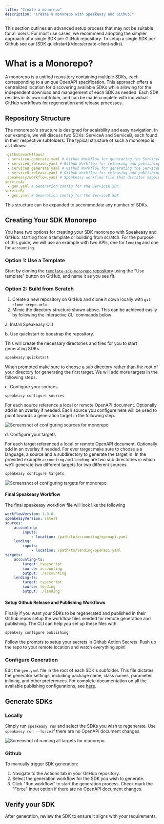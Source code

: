 ```yaml
---
title: "Create a monorepo"
description: "Create a monorepo with Speakeasy and Github."
---
```




<Callout title="Warning" variant="warning">
This section outlines an advanced setup process that may not be suitable for all users. For most use cases, we recommend adopting the simpler approach of a single SDK per GitHub repository. To setup a single SDK per Github see our [SDK quickstart](/docs/create-client-sdks).
</Callout>

# What is a Monorepo?

A monorepo is a unified repository containing multiple SDKs, each corresponding to a unique OpenAPI specification. This approach offers a centralized location for discovering available SDKs while allowing for the independent download and management of each SDK as needed. Each SDK resides in its own subfolder, and can be made complete with individual GitHub workflows for regeneration and release processes.


## Repository Structure

The monorepo's structure is designed for scalability and easy navigation. In our example, we will discuss two SDKs: ServiceA and ServiceB, each found in their respective subfolders. The typical structure of such a monorepo is as follows:

```yaml
.github/workflows/
 - serviceA_generate.yaml # Github Workflow for generating the ServiceA SDK, generated by speakeasy cli
 - serviceA_release.yaml # Github Workflow for releasing and publishing the ServiceA SDK, generated by speakeasy cli
 - serviceB_generate.yaml # Github Workflow for generating the ServiceB SDK, generated by speakeasy cli
 - serviceB_release.yaml # Github Workflow for releasing and publishing the ServiceB SDK, generated by speakeasy cli
.speakeasy/workflow.yaml # Speakeasy workflow file that dictates mapping of sources (eg: openapi docs) and targets (eg: language sdks) to generate
serviceA/
 - gen.yaml # Generation config for the ServiceA SDK
serviceB/
 - gen.yaml # Generation config for the ServiceB SDK
 ```
 This structure can be expanded to accommodate any number of SDKs.

## Creating Your SDK Monorepo

You have two options for creating your SDK monorepo with Speakeasy and GitHub: starting from a template or building from scratch. For the purpose of this guide, we will use an example with two APIs, one for `lending` and one for `accounting`.

### Option 1: Use a Template
Start by cloning the [`template-sdk-monorepo` repository](https://github.com/speakeasy-sdks/template-sdk-monorepo?tab=readme-ov-file) using the "Use template" button on GitHub, and name it as you see fit.

### Option 2: Build from Scratch
1. Create a new repository on GitHub and clone it down locally with `git clone <repo-url>`.
2. Mimic the directory structure shown above. This can be achieved easily by following the interactive CLI commands below

a. Install Speakeasy CLI

b. Use quickstart to boostrap the repository. 
  
  This will create the necessary directories and files for you to start generating SDKs.

  ```bash
  speakeasy quickstart
  ```

  When prompted make sure to choose a sub directory rather than the root of your directory for generating the first target. We will add more targets in the following steps.

c. Configure your sources
  
  ```bash
  speakeasy configure sources
  ```
  For each source reference a local or remote OpenAPI document. Optionally add in an overlay if needed. Each source you configure here will be used 
  to point towards a generation target in the following step. 

 ![Screenshot of configuring sources for monorepo.](../assets/monorepo-step-2c.png)

d. Configure your targets 

  For each target referenced a local or remote OpenAPI document. Optionally add in an overlay if needed. For ever target make sure to choose a 
  a language, a source and a subdirectory to generate the target in. In the provided example `accounting` and `lending` are two sub directories in which we'll generate two different targets for two different sources.

  ```bash
  speakeasy configure targets
  ```

 ![Screenshot of configuring targets for monorepo.](../assets/monorepo-step-2d.png)

#### Final Speakeasy Workflow

The final speakeasy workflow file will look like the following

```yaml
workflowVersion: 1.0.0
speakeasyVersion: latest
sources:
    accounting:
        inputs:
            - location: /path/to/accounting/openapi.yaml
    lending:
        inputs:
            - location: /path/to/lending/openapi.yaml
targets:
    accounting-ts:
        target: typescript
        source: accounting
        output: ./accounting
    lending-ts:
        target: typescript
        source: lending
        output: ./lending
```


#### Setup Github Release and Publishing Workflows

Finally if you want your SDKs to be regenerated and published in their Github repos setup the workflow files needed for remote generation and publishing. The CLI can help you set up these files with: 

```bash
speakesy configure publishing
```

Follow the prompts to setup your secrets in Github Action Secrets. Push up the repo to your remote location and watch everything spin!

### Configure Generation

Edit the `gen.yaml` file in the root of each SDK's subfolder. This file dictates the generator settings, including package name, class names, parameter inlining, and other preferences. For complete documentation on all the available publishing configurations, see [here](../../docs/gen-reference.mdx).

## Generate SDKs

### Locally

Simply run `speakeasy run` and select the SDKs you wish to regenerate. Use `speakaesy run --force` if there are no OpenAPI document changes.

 ![Screenshot of running all targets for monorepo.](../assets/monorepo-step-run.png)

### Github

To manually trigger SDK generation:
1. Navigate to the Actions tab in your GitHub repository.
2. Select the generation workflow for the SDK you wish to generate.
3. Click "Run workflow" to start the generation process. Check mark the "Force" input option if there are no OpenAPI document changes.

## Verify your SDK

After generation, review the SDK to ensure it aligns with your requirements.
